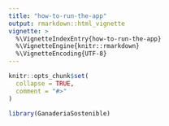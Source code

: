 ```yaml
---
title: "how-to-run-the-app"
output: rmarkdown::html_vignette
vignette: >
  %\VignetteIndexEntry{how-to-run-the-app}
  %\VignetteEngine{knitr::rmarkdown}
  %\VignetteEncoding{UTF-8}
---
```


```r
knitr::opts_chunk$set(
  collapse = TRUE,
  comment = "#>"
)
```

```r
library(GanaderiaSostenible)
```
